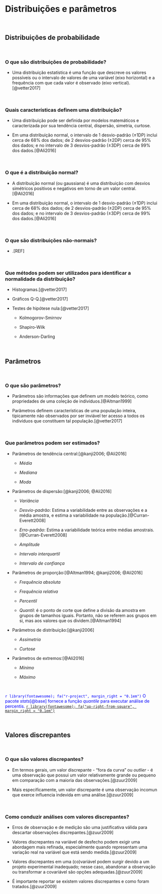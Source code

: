 # **Distribuições e parâmetros** {#distribuicoes-parametros}

<br>

## Distribuições de probabilidade {#distribuicoes}

<br>

### O que são distribuições de probabilidade?

- Uma distribuição estatística é uma função que descreve os valores possíveis ou o intervalo de valores de uma variável (eixo horizontal) e a frequência com que cada valor é observado (eixo vertical).[@vetter2017]

<br>

### Quais características definem uma distribuição?

- Uma distribuição pode ser definida por modelos matemáticos e caracterizada por sua tendência central, dispersão, simetria, curtose.

- Em uma distribuição normal, o intervalo de 1 desvio-padrão (±1DP) inclui cerca de 68% dos dados; de 2 desvios-padrão (±2DP) cerca de 95% dos dados; e no intervalo de 3 desvios-padrão (±3DP) cerca de 99% dos dados.[@Ali2016]

<br>

### O que é a distribuição normal?

- A distribuição normal (ou gaussiana) é uma distribuição com desvios simétricos positivos e negativos em torno de um valor central.[@Ali2016]

- Em uma distribuição normal, o intervalo de 1 desvio-padrão (±1DP) inclui cerca de 68% dos dados; de 2 desvios-padrão (±2DP) cerca de 95% dos dados; e no intervalo de 3 desvios-padrão (±3DP) cerca de 99% dos dados.[@Ali2016]

<br>

### O que são distribuições não-normais?

- .[REF]

<br>

### Que métodos podem ser utilizados para identificar a normalidade da distribuição?

- Histogramas.[@vetter2017]

- Gráficos Q-Q.[@vetter2017]

- Testes de hipótese nula:[@vetter2017]

    - Kolmogorov-Smirnov
    
    - Shapiro-Wilk
    
    - Anderson-Darling

<br>

## Parâmetros {#parametros}

<br>

### O que são parâmetros?

-   Parâmetros são informações que definem um modelo teórico, como propriedades de uma coleção de indivíduos.[@Altman1999]

- Parâmetros definem características de uma população inteira, tipicamente não observados por ser inviável ter acesso a todos os indivíduos que constituem tal população.[@vetter2017]

<br>

### Que parâmetros podem ser estimados?

-   Parâmetros de tendência central:[@kanji2006; @Ali2016]

    -   *Média*
    
    -   *Mediana*
    
    -   *Moda*

-   Parâmetros de dispersão:[@kanji2006; @Ali2016]

    -   *Variância*
    
    -   *Desvio-padrão*: Estima a variabilidade entre as observações e a média amostra, e estima a variabilidade na população.[@Curran-Everett2008]
    
    -   *Erro-padrão*: Estima a variabilidade teórica entre médias amostrais.[@Curran-Everett2008]
    
    -   *Amplitude*
    
    -   *Intervalo interquartil*
    
    -   *Intervalo de confiança*
    

-   Parâmetros de proporção:[@Altman1994; @kanji2006; @Ali2016]

    -   *Frequência absoluta*
    
    -   *Frequência relativa*
    
    -   *Percentil*
    
    -   *Quantil*: é o ponto de corte que define a divisão da amostra em grupos de tamanhos iguais. Portanto, não se referem aos grupos em si, mas aos valores que os dividem.[@Altman1994]

-   Parâmetros de distribuição:[@kanji2006]

    -   *Assimetria*
    
    -   *Curtose*
    

-   Parâmetros de extremos:[@Ali2016]

    -   *Mínimo*
    
    -   *Máximo*
    

<br>

::: {style="color: blue;"}
`r library(fontawesome); fa("r-project", margin_right = "0.1em")` O pacote *stats*[@base] fornece a função *quantile* para executar análise de percentis. [`r library(fontawesome); fa("up-right-from-square", margin_right = "0.1em")`](https://stat.ethz.ch/R-manual/R-devel/library/stats/html/quantile.html)
:::

<br>

## Valores discrepantes {#outliers}

<br>

### O que são valores discrepantes?

-   Em termos gerais, um valor discrepante - "fora da curva" ou *outlier* - é uma observação que possui um valor relativamente grande ou pequeno em comparação com a maioria das observações.[@zuur2009]

-   Mais especificamente, um valor discrepante é uma observação incomun que exerce influencia indevida em uma análise.[@zuur2009]

<br>

### Como conduzir análises com valores discrepantes?

- Erros de observação e de medição são uma justificativa válida para descartar observações discrepantes.[@zuur2009]

- Valores discrepantes na variável de desfecho podem exigir uma abordagem mais refinada, especialmente quando representam uma variação real na variável que está sendo medida.[@zuur2009]

- Valores discrepantes em uma (co)variável podem surgir devido a um projeto experimental inadequado; nesse caso, abandonar a observação ou transformar a covariável são opções adequadas.[@zuur2009]

- É importante reportar se existem valores discrepantes e como foram tratados.[@zuur2009]

<br>
